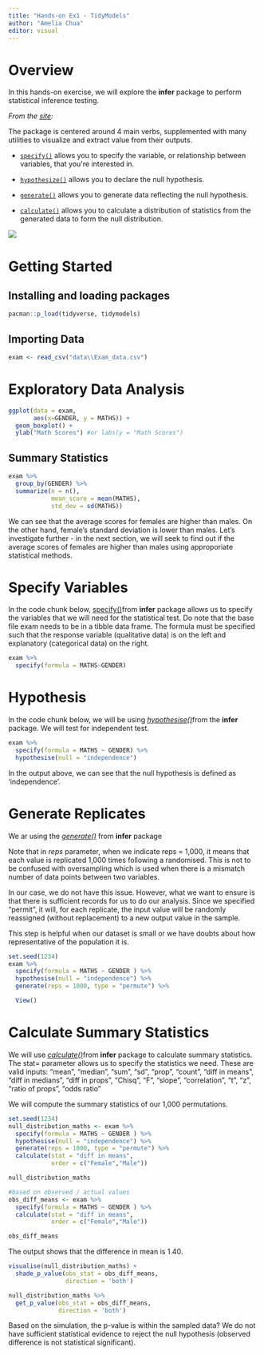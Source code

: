 ```yaml
---
title: "Hands-on Ex1 - TidyModels"
author: "Amelia Chua"
editor: visual
---
```


# Overview

In this hands-on exercise, we will explore the **infer** package to perform statistical inference testing.

*From the [site](https://infer.netlify.app/index.html):*

The package is centered around 4 main verbs, supplemented with many utilities to visualize and extract value from their outputs.

-    [`specify()`](https://infer.netlify.app/reference/specify.html) allows you to specify the variable, or relationship between variables, that you\'re interested in.

-    [`hypothesize()`](https://infer.netlify.app/reference/hypothesize.html) allows you to declare the null hypothesis.

-    [`generate()`](https://infer.netlify.app/reference/generate.html) allows you to generate data reflecting the null hypothesis.

-    [`calculate()`](https://infer.netlify.app/reference/calculate.html) allows you to calculate a distribution of statistics from the generated data to form the null distribution.

![](https://raw.githubusercontent.com/tidymodels/infer/master/figs/ht-diagram.png)

# Getting Started

## Installing and loading packages

```r
pacman::p_load(tidyverse, tidymodels)
```

## Importing Data

```r
exam <- read_csv("data\\Exam_data.csv")
```

# Exploratory Data Analysis

```r
ggplot(data = exam,
       aes(x=GENDER, y = MATHS)) +
  geom_boxplot() + 
  ylab("Math Scores") #or labs(y = "Math Scores")
```

## Summary Statistics

```r
exam %>%
  group_by(GENDER) %>%
  summarize(n = n(), 
            mean_score = mean(MATHS),
            std_dev = sd(MATHS))
```

We can see that the average scores for females are higher than males. On the other hand, female's standard deviation is lower than males. Let's investigate further - in the next section, we will seek to find out if the average scores of females are higher than males using approporiate statistical methods.

# Specify Variables

In the code chunk below, [specify()](https://infer.netlify.app/reference/specify.html#:~:text=specify()%20is%20used%20to,are%20converted%20to%20factor%20s.)from **infer** package allows us to specify the variables that we will need for the statistical test. Do note that the base file exam needs to be in a tibble data frame. The formula must be specified such that the response variable (qualitative data) is on the left and explanatory (categorical data) on the right.

```r
exam %>%
  specify(formula = MATHS~GENDER)

```

# Hypothesis

In the code chunk below, we will be using [*hypothesise()*](https://infer.netlify.app/reference/hypothesize.html)from the **infer** package. We will test for independent test.

```r
exam %>%
  specify(formula = MATHS ~ GENDER) %>%
  hypothesise(null = "independence")
```

In the output above, we can see that the null hypothesis is defined as 'independence'.

# Generate Replicates

We ar using the [*generate()*](https://infer.netlify.app/reference/generate.html) from **infer** package

Note that in *reps* parameter, when we indicate reps = 1,000, it means that each value is replicated 1,000 times following a randomised. This is not to be confused with oversampling which is used when there is a mismatch number of data points between two variables.

In our case, we do not have this issue. However, what we want to ensure is that there is sufficient records for us to do our analysis. Since we specified "permit", it will, for each replicate, the input value will be randomly reassigned (without replacement) to a new output value in the sample.

This step is helpful when our dataset is small or we have doubts about how representative of the population it is.

```r
set.seed(1234)
exam %>%
  specify(formula = MATHS ~ GENDER ) %>%
  hypothesise(null = "independence") %>%
  generate(reps = 1000, type = "permute") %>%

  View()
```

# Calculate Summary Statistics

We will use [*calculate()*](https://infer.netlify.app/reference/calculate.html)from **infer** package to calculate summary statistics. The stat= parameter allows us to specify the statistics we need. These are valid inputs: "mean", "median", "sum", "sd", "prop", "count", "diff in means", "diff in medians", "diff in props", "Chisq", "F", "slope", "correlation", "t", "z", "ratio of props", "odds ratio"

We will compute the summary statistics of our 1,000 permutations.

```r
set.seed(1234)
null_distribution_maths <- exam %>%
  specify(formula = MATHS ~ GENDER ) %>%
  hypothesise(null = "independence") %>%
  generate(reps = 1000, type = "permute") %>%
  calculate(stat = "diff in means",
            order = c("Female","Male")) 

null_distribution_maths
```

```r
#based on observed / actual values
obs_diff_means <- exam %>%
  specify(formula = MATHS ~ GENDER ) %>%
  calculate(stat = "diff in means",
            order = c("Female","Male")) 

obs_diff_means
```

The output shows that the difference in mean is 1.40.

```r
visualise(null_distribution_maths) +
  shade_p_value(obs_stat = obs_diff_means,
                direction = 'both')
```

```r
null_distribution_maths %>%
  get_p_value(obs_stat = obs_diff_means,
              direction = 'both')
```

Based on the simulation, the p-value is within the sampled data? We do not have sufficient statistical evidence to reject the null hypothesis (observed difference is not statistical significant).
